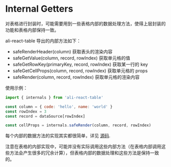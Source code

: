 
<Meta title="工具 / internal getters" />

# Internal Getters

对表格进行封装时，可能需要用到一些表格内部的数据处理方法，使得上层封装的功能和表格内部保持一致。

ali-react-table 导出的内部方法如下：

- safeRenderHeader(column) 获取表头的渲染内容
- safeGetValue(column, record, rowIndex) 获取单元格的值
- safeGetRowKey(primaryKey, record, rowIndex) 获取某一行的 key
- safeGetCellProps(column, record, rowIndex) 获取单元格的 props
- safeRender(column, record, rowIndex) 获取单元格的渲染内容

使用示例：

```javascript
import { internals } from 'ali-react-table'

const column = { code: 'hello', name: 'world' }
const rowIndex = 3
const record = dataSource[rowIndex]

const cellProps = internals.safeRender(column, record, rowIndex)
```

每个内部的数据方法的实现其实都很简单，详见 [源码](https://github.com/alibaba/ali-react-table/blob/master/src/internals.ts).

注意在表格的内部实现中，可能并没有实际调用这些内部方法（在表格内部调用这些方法会产生很多的冗余计算），但表格内部的数据处理和这些方法是保持一致的。
